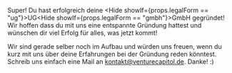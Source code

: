 
Super! Du hast erfolgreich deine <Hide showIf={props.legalForm == "ug"}>UG</Hide><Hide showIf={props.legalForm == "gmbh"}>GmbH</Hide> gegründet!
Wir hoffen dass du mit uns eine entspannte Gründung hattest und wünschen dir viel Erfolg für alles, was jetzt kommt!

Wir sind gerade selber noch im Aufbau und würden uns freuen, wenn du kurz mit uns über deine Erfahrungen bei der Gründung reden könntest. Schreib uns einfach eine Mail an <a href="mailto:kontakt@venturecapitol.de">kontakt@venturecapitol.de</a>. Danke! :)
